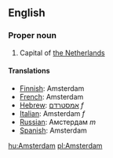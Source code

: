 ==English==
===Proper noun===
#Capital of [[The Netherlands|the Netherlands]]
{{wikipedia}}
====Translations====
*[[Finnish]]: Amsterdam
*[[French]]: Amsterdam
*[[Hebrew]]: [[אמסטרדם]] ''f''
*[[Italian]]: Amsterdam ''f''
*[[Russian]]: Амстердам ''m''
*[[Spanish]]: Amsterdam

[[hu:Amsterdam]]
[[pl:Amsterdam]]